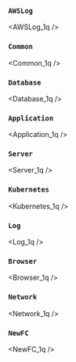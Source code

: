 ### `AWSLog`


<AWSLog_1q />

### `Common`


<Common_1q />

### `Database`


<Database_1q />

### `Application`


<Application_1q />

### `Server`


<Server_1q />

### `Kubernetes`


<Kubernetes_1q />

### `Log`


<Log_1q />

### `Browser`


<Browser_1q />

### `Network`


<Network_1q />

### `NewFC`


<NewFC_1q />
